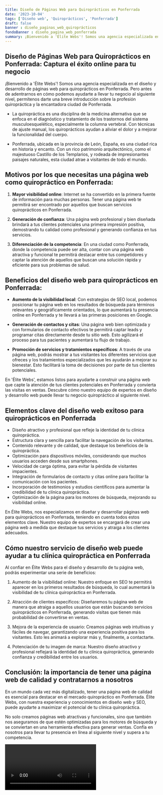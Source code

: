 ```yaml
---
title: Diseño de Páginas Web para Quiroprácticos en Ponferrada
date: '2023-10-04'
tags: ['Diseño web', 'Quiroprácticos', 'Ponferrada']
draft: false
banner : diseño_paginas_web_quiroprácticos
fondoBanner : diseño_pagina_web_ponferrada
summary: ¡Bienvenido a 'Élite Webs'! Somos una agencia especializada en el diseño y desarrollo de páginas web para quiroprácticos en Ponferrada. Pero antes de adentrarnos en cómo podemos ayudarte a llevar tu negocio al siguiente nivel, permítenos darte una breve introducción sobre la profesión quiropráctica y la encantadora ciudad de Ponferrada.
---
```


## Diseño de Páginas Web para Quiroprácticos en Ponferrada: Captura el éxito online para tu negocio

¡Bienvenido a 'Élite Webs'! Somos una agencia especializada en el diseño y desarrollo de páginas web para quiroprácticos en Ponferrada. Pero antes de adentrarnos en cómo podemos ayudarte a llevar tu negocio al siguiente nivel, permítenos darte una breve introducción sobre la profesión quiropráctica y la encantadora ciudad de Ponferrada.

* La quiropráctica es una disciplina de la medicina alternativa que se enfoca en el diagnóstico y tratamiento de los trastornos del sistema musculoesquelético, especialmente la columna vertebral. Con técnicas de ajuste manual, los quiroprácticos ayudan a aliviar el dolor y a mejorar la funcionalidad del cuerpo.

* Ponferrada, ubicada en la provincia de León, España, es una ciudad rica en historia y encanto. Con un rico patrimonio arquitectónico, como el majestuoso Castillo de los Templarios, y rodeada de impresionantes paisajes naturales, esta ciudad atrae a visitantes de todo el mundo.

## Motivos por los que necesitas una página web como quiropráctico en Ponferrada:

1. **Mayor visibilidad online**: Internet se ha convertido en la primera fuente de información para muchas personas. Tener una página web te permitirá ser encontrado por aquellos que buscan servicios quiroprácticos en Ponferrada.

2. **Generación de confianza**: Una página web profesional y bien diseñada brindará a tus clientes potenciales una primera impresión positiva, demostrando tu calidad como profesional y generando confianza en tus servicios.

3. **Diferenciación de la competencia**: En una ciudad como Ponferrada, donde la competencia puede ser alta, contar con una página web atractiva y funcional te permitirá destacar entre tus competidores y captar la atención de aquellos que buscan una solución rápida y eficiente para sus problemas de salud.

## Beneficios del diseño web para quiroprácticos en Ponferrada:

* **Aumento de la visibilidad local**: Con estrategias de SEO local, podemos posicionar tu página web en los resultados de búsqueda para términos relevantes y geográficamente orientados, lo que aumentará tu presencia online en Ponferrada y te llevará a las primeras posiciones en Google.

* **Generación de contactos y citas**: Una página web bien optimizada y con formularios de contacto efectivos te permitirá captar leads y programar citas directamente desde tu sitio web. Esto agilizará el proceso para tus pacientes y aumentará tu flujo de trabajo.

* **Promoción de servicios y tratamientos específicos**: A través de una página web, podrás mostrar a tus visitantes los diferentes servicios que ofreces y los tratamientos especializados que les ayudarán a mejorar su bienestar. Esto facilitará la toma de decisiones por parte de tus clientes potenciales.

En 'Élite Webs', estamos listos para ayudarte a construir una página web que capte la atención de tus clientes potenciales en Ponferrada y convierta las visitas en ventas. Descubre cómo nuestro equipo de expertos en diseño y desarrollo web puede llevar tu negocio quiropráctico al siguiente nivel.

<GifSeo />

<Cta />

## Elementos clave del diseño web exitoso para quiroprácticos en Ponferrada

- Diseño atractivo y profesional que refleje la identidad de tu clínica quiropráctica.
- Estructura clara y sencilla para facilitar la navegación de los visitantes.
- Contenido relevante y de calidad, que destaque los beneficios de la quiropráctica.
- Optimización para dispositivos móviles, considerando que muchos usuarios acceden desde sus smartphones.
- Velocidad de carga óptima, para evitar la pérdida de visitantes impacientes.
- Integración de formularios de contacto y citas online para facilitar la comunicación con los pacientes.
- Incorporación de testimonios y estudios científicos para aumentar la credibilidad de tu clínica quiropráctica.
- Optimización de la página para los motores de búsqueda, mejorando su visibilidad online.

En Élite Webs, nos especializamos en diseñar y desarrollar páginas web para quiroprácticos en Ponferrada, teniendo en cuenta todos estos elementos clave. Nuestro equipo de expertos se encargará de crear una página web a medida que destaque tus servicios y atraiga a los clientes adecuados.

## Cómo nuestro servicio de diseño web puede ayudar a tu clínica quiropráctica en Ponferrada

Al confiar en Élite Webs para el diseño y desarrollo de tu página web, podrás experimentar una serie de beneficios:

1. Aumento de la visibilidad online: Nuestro enfoque en SEO te permitirá aparecer en los primeros resultados de búsqueda, lo cual aumentará la visibilidad de tu clínica quiropráctica en Ponferrada.

2. Atracción de clientes específicos: Diseñaremos tu página web de manera que atraiga a aquellos usuarios que están buscando servicios quiroprácticos en Ponferrada, generando visitas que tienen más probabilidad de convertirse en ventas.

3. Mejora de la experiencia de usuario: Creamos páginas web intuitivas y fáciles de navegar, garantizando una experiencia positiva para los visitantes. Esto les animará a explorar más y, finalmente, a contactarte.

4. Potenciación de tu imagen de marca: Nuestro diseño atractivo y profesional reflejará la identidad de tu clínica quiropráctica, generando confianza y credibilidad entre los usuarios.

## Conclusión: la importancia de tener una página web de calidad y contratarnos a nosotros

En un mundo cada vez más digitalizado, tener una página web de calidad es esencial para destacar en el mercado quiropráctico en Ponferrada. Élite Webs, con nuestra experiencia y conocimientos en diseño web y SEO, puede ayudarte a maximizar el potencial de tu clínica quiropráctica.

No solo creamos páginas web atractivas y funcionales, sino que también nos aseguramos de que estén optimizadas para los motores de búsqueda y se conviertan en una herramienta efectiva para generar ventas. Confía en nosotros para llevar tu presencia en línea al siguiente nivel y supera a tu competencia.

<Video />

<CtaBot job='Quiroprácticos' city='Ponferrada'/>

<Gmaps query='Ponferrada+españa+maps' />
